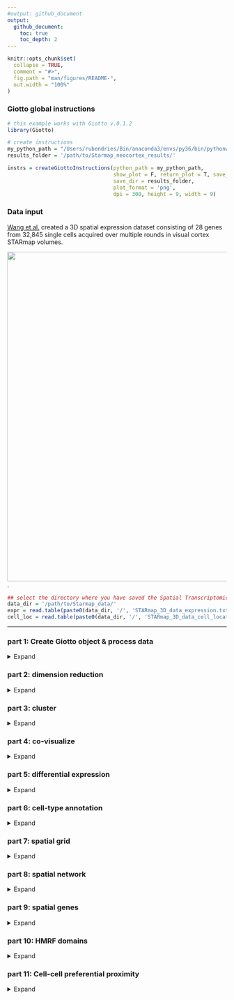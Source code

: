 ```yaml
---
#output: github_document
output:
  github_document:
    toc: true
    toc_depth: 2
---
```


<!-- mouse_cortex_1_simple.md is generated from mouse_cortex_1_simple.Rmd Please edit that file -->


```r
knitr::opts_chunk$set(
  collapse = TRUE,
  comment = "#>",
  fig.path = "man/figures/README-",
  out.width = "100%"
)
```

### Giotto global instructions
```r
# this example works with Giotto v.0.1.2
library(Giotto)

# create instructions
my_python_path = "/Users/rubendries/Bin/anaconda3/envs/py36/bin/pythonw"
results_folder = '/path/to/Starmap_neocortex_results/'

instrs = createGiottoInstructions(python_path = my_python_path,
                                  show_plot = F, return_plot = T, save_plot = T,
                                  save_dir = results_folder,
                                  plot_format = 'png',
                                  dpi = 300, height = 9, width = 9)

```

### Data input

[Wang et al.](https://science.sciencemag.org/content/361/6400/eaat5691) created a 3D spatial expression dataset consisting of 28 genes from 32,845 single cells acquired over multiple rounds in visual cortex STARmap volumes.
  
![](./starmap_3D_data.png){width=20cm} .

```r
## select the directory where you have saved the Spatial Transcriptomics data
data_dir = '/path/to/Starmap_data/'
expr = read.table(paste0(data_dir, '/', 'STARmap_3D_data_expression.txt'))
cell_loc = read.table(paste0(data_dir, '/', 'STARmap_3D_data_cell_locations.txt'))
```

***



### part 1: Create Giotto object & process data
<details>
  <summary>Expand</summary>
  \ 
 
```r
## create
STAR_test <- createGiottoObject(raw_exprs = expr, spatial_locs = cell_loc, instructions = instrs)

## filter raw data
# 1. pre-test filter parameters
filterDistributions(STAR_test, detection = 'genes')
filterDistributions(STAR_test, detection = 'cells')
filterCombinations(STAR_test, expression_thresholds = c(1, 1,2), gene_det_in_min_cells = c(20000, 20000, 30000), min_det_genes_per_cell = c(10, 20, 25))
# 2. filter data
STAR_test <- filterGiotto(gobject = STAR_test,
                          gene_det_in_min_cells = 20000,
                          min_det_genes_per_cell = 20)
## normalize
STAR_test <- normalizeGiotto(gobject = STAR_test, scalefactor = 10000, verbose = T)
STAR_test <- addStatistics(gobject = STAR_test)
STAR_test <- adjustGiottoMatrix(gobject = STAR_test, expression_values = c('normalized'),
                                batch_columns = NULL, covariate_columns = c('nr_genes', 'total_expr'),
                                return_gobject = TRUE,
                                update_slot = c('custom'))

# save according to giotto instructions
# 2D
spatPlot2D(gobject = STAR_test,
           save_param = list(save_folder = '2_Gobject', save_name = 'spatial_locations2D', units = 'in'))
spatPlot2D(gobject = STAR_test)

# 3D
spatPlot3D(gobject = STAR_test,
           save_param = list(save_folder = '2_Gobject', save_name = 'spatial_locations3D', units = 'in'))
spatPlot3D(gobject = STAR_test)


```
  
![](./figures/1_spatial_locations2D.png){width=16cm} 

![](./figures/1_screenshot_spatial_locations.png){width=16cm} 

</details>

### part 2: dimension reduction

<details>
  <summary>Expand</summary>
  \ 
 
```r
STAR_test <- calculateHVG(gobject = STAR_test, method = 'cov_groups', zscore_threshold = 0.5, nr_expression_groups = 3)
STAR_test <- runPCA(gobject = STAR_test, genes_to_use = NULL, scale_unit = F)
signPCA(STAR_test)
STAR_test <- runUMAP(STAR_test, dimensions_to_use = 1:8, n_components = 3, n_threads = 4)

plotUMAP_3D(gobject = STAR_test, 
            save_param = list(save_folder = '3_DimRed', save_name = 'UMAP_reduction'))
```

![](./figures/2_screenshot_UMAP_reduction.png){width=16cm} 


***

</details>

### part 3: cluster

<details>
  <summary>Expand</summary>
  \ 
  
```r
## sNN network (default)
STAR_test <- createNearestNetwork(gobject = STAR_test, dimensions_to_use = 1:8, k = 15)
## Leiden clustering
STAR_test <- doLeidenCluster(gobject = STAR_test, resolution = 0.2, n_iterations = 100,
                             name = 'leiden_0.2')
plotUMAP_3D(gobject = STAR_test, cell_color = 'leiden_0.2', 
            save_param = list(save_folder = '4_Cluster', save_name = 'UMAP_leiden'))

```


![](./figures/3_screenshot_leiden.png){width=16cm} 

***

</details>


### part 4: co-visualize ####
<details>
  <summary>Expand</summary>
  \ 
  
```r
spatDimPlot3D(gobject = STAR_test,
               cell_color = 'leiden_0.2', dim3_to_use = 3,
              save_param = list(save_folder = '5_Covisuals', save_name = 'covis_leiden'))
```

Co-visualzation:
![](./figures/4_screenshot_covisualization.png){width=16cm} 

***

</details>


### part 5: differential expression ####

<details>
  <summary>Expand</summary>
  \
  
```r
markers = findMarkers_one_vs_all(gobject = STAR_test,
                                 method = 'gini',
                                 expression_values = 'normalized',
                                 cluster_column = 'leiden_0.2',
                                 min_genes = 5, rank_score = 2)
markers[, head(.SD, 2), by = 'cluster']



# violinplot
violinPlot(STAR_test, genes = unique(markers$genes), cluster_column = 'leiden_0.2',
           save_param = c(save_name = 'violinplot', save_folder = '6_DEG'))


# cluster heatmap
plotMetaDataHeatmap(STAR_test, expression_values = 'scaled',
                    metadata_cols = c('leiden_0.2'),
                    save_param = c(save_name = 'clusterheatmap', save_folder = '6_DEG'))

```

Gini:  

- violinplot:  
![](./figures/5_violinplot.png){width=8cm} 

- Heatmap clusters:  
![](./figures/5_clusterheatmap.png){width=16cm} 


***

</details>


### part 6: cell-type annotation

<details>
  <summary>Expand</summary>
  \
  
```r

## general cell types
clusters_cell_types_cortex = c('excit','excit','excit', 'inh', 'excit',
                               'other', 'other', 'other', 'inh', 'inh')
names(clusters_cell_types_cortex) = c(1:10)
STAR_test = annotateGiotto(gobject = STAR_test, annotation_vector = clusters_cell_types_cortex,
                           cluster_column = 'leiden_0.2', name = 'general_cell_types')

plotMetaDataHeatmap(STAR_test, expression_values = 'scaled',
                    metadata_cols = c('general_cell_types'),
                    save_param = c(save_name = 'heatmap_general_cell_type', save_folder = '7_annotation'))


## detailed cell types
clusters_cell_types_cortex = c('L5','L4','L2/3', 'PV', 'L6',
                               'Astro', 'Olig1', 'Olig2', 'Calretinin', 'SST')
names(clusters_cell_types_cortex) = c(1:10)
STAR_test = annotateGiotto(gobject = STAR_test, annotation_vector = clusters_cell_types_cortex,
                           cluster_column = 'leiden_0.2', name = 'cell_types')

plotUMAP_3D(STAR_test, cell_color = 'cell_types', point_size = 1.5,
            save_param = c(save_name = 'umap_cell_types', save_folder = '7_annotation'))

plotMetaDataHeatmap(STAR_test, expression_values = 'scaled',
                    metadata_cols = c('cell_types'),
                    save_param = c(save_name = 'heatmap_cell_types', save_folder = '7_annotation'))


# create consistent color code
mynames = unique(pDataDT(STAR_test)$cell_types)
mycolorcode = Giotto:::getDistinctColors(n = 10)
names(mycolorcode) = mynames

spatPlot3D(STAR_test, 
           cell_color = 'cell_types', axis_scale = 'real',
           sdimx = 'sdimx', sdimy = 'sdimy', sdimz = 'sdimz',
           show_grid = F, cell_color_code = mycolorcode,
           save_param = c(save_name = 'spatPlot_cell_types_all', save_folder = '7_annotation'))


## subsets
spatPlot3D(STAR_test, 
           cell_color = 'cell_types', axis_scale = 'real',
           sdimx = 'sdimx', sdimy = 'sdimy', sdimz = 'sdimz',
           show_grid = F, cell_color_code = mycolorcode,
           select_cell_groups = c('L6','L5','L4','L2/3'),
           save_param = c(save_name = 'spatPlot_cell_types_excit', save_folder = '7_annotation'))

spatPlot3D(STAR_test, 
           cell_color = 'cell_types', axis_scale = 'real',
           sdimx = 'sdimx', sdimy = 'sdimy', sdimz = 'sdimz',
           show_grid = F, cell_color_code = mycolorcode,
           select_cell_groups = c('PV','Calretinin', 'SST'),
           save_param = c(save_name = 'spatPlot_cell_types_inhib', save_folder = '7_annotation'))

spatPlot3D(STAR_test, 
           cell_color = 'cell_types', axis_scale = 'real',
           sdimx = 'sdimx', sdimy = 'sdimy', sdimz = 'sdimz',
           show_grid = F, cell_color_code = mycolorcode,
           select_cell_groups = c('Astro', 'Olig1', 'Olig2'),
           save_param = c(save_name = 'spatPlot_cell_types_other', save_folder = '7_annotation'))

```

cluster heatmap for general cell types
![](./figures/6_heatmap_general_cell_type.png){width=16cm} 
  
![](./figures/6_screenshot_umap_all_cells.png){width=16cm} 

cluster heatmap for specific cell types
![](./figures/6_heatmap_cell_types.png){width=16cm} 

all cells:  
![](./figures/6_screenshot_all_cells.png){width=16cm} 

excitatory neurons cells:  
![](./figures/6_screenshot_excit_cells.png){width=16cm} 

inhibitory neurons cells:  
![](./figures/6_screenshot_inhib_cells.png){width=16cm} 

other type of cells:  
![](./figures/6_screenshot_other_cells.png){width=16cm} 
  
***

</details>


### part 7: spatial grid ####

<details>
  <summary>Expand</summary>
  \
  
```r
## create spatial grid
STAR_test <- createSpatialGrid(gobject = STAR_test,
                               sdimx_stepsize = 100,
                               sdimy_stepsize = 100,
                               sdimz_stepsize = 20,
                               minimum_padding = 0)

mycolorcode = c('red', 'blue')
names(mycolorcode) = c("L2/3", "L6")

spatPlot3D(STAR_test, cell_color = 'cell_types', 
        show_grid = T, grid_color = 'green', spatial_grid_name = 'spatial_grid',
        point_size = 1.5, 
        select_cell_groups = c("L2/3", "L6"), cell_color_code = mycolorcode,
        save_param = c(save_name = 'grid', save_folder = '8_grid'))

#### spatial patterns ##
pattern_VC = detectSpatialPatterns(gobject = STAR_test, 
                                   expression_values = 'normalized',
                                   spatial_grid_name = 'spatial_grid',
                                   min_cells_per_grid = 5, 
                                   scale_unit = T, 
                                   PC_zscore = 1, 
                                   show_plot = T)

# dimension 1
showPattern3D(gobject = STAR_test,spatPatObj = pattern_VC,
              dimension = 1, point_size = 4,
              save_param = c(save_name = 'dimension1', save_folder = '8_grid'))
showPatternGenes(gobject = STAR_test, spatPatObj = pattern_VC, dimension = 1,
                 save_param = c(save_name = 'dimension1_genes', save_folder = '8_grid',
                                base_height = 3, base_width = 3, dpi = 100))

# dimension 2
showPattern3D(gobject = STAR_test,spatPatObj = pattern_VC,
              dimension = 2, point_size = 4,
              save_param = c(save_name = 'dimension2', save_folder = '8_grid'))
showPatternGenes(gobject = STAR_test, spatPatObj = pattern_VC, dimension = 2,
                 save_param = c(save_name = 'dimension2_genes', save_folder = '8_grid',
                                base_height = 3, base_width = 3, dpi = 100))

```


Dimension 1:  no changes over z-axis

![](./figures/7_screenshot_dimension1.png){width=16cm} 
![](./figures/7_dimension1_genes.png){width=16cm} 


Dimension 2:  changes over z-axis  


![](./figures/7_screenshot_dimension2.png){width=16cm} 

![](./figures/7_dimension2_genes.png){width=16cm} 

***  

</details>



### part 8: spatial network ####

<details>
  <summary>Expand</summary>
  \
  
```r
STAR_test <- createSpatialNetwork(gobject = STAR_test, k = 10)

spatPlot3D(gobject = STAR_test,
           show_network = T,
           network_color = 'blue', spatial_network_name = 'spatial_network',
           axis_scale = "real", z_ticks = 2,
           point_size = 4, cell_color = 'cell_types',
           save_param = c(save_name = 'network', save_folder = '9_spatial_network'))
```

spatial network:  
![](./figures/8_screenshot_spatial_network.png){width=16cm} 

spatial network zoomed in:    
![](./figures/8_screenshot_spatial_network_zoom.png){width=16cm} 

***  

</details>



### part 9: spatial genes ####

<details>
  <summary>Expand</summary>
  \
  
```r
# kmeans binarization
kmtest = binGetSpatialGenes(STAR_test, bin_method = 'kmeans',
                            do_fisher_test = T, community_expectation = 5,
                            spatial_network_name = 'spatial_network', verbose = T)
spatGenePlot2D(STAR_test, expression_values = 'scaled', show_plot = F,
               genes = head(kmtest$genes, 4), point_size = 2, cow_n_col = 2, 
               genes_high_color = 'red', genes_mid_color = 'white', genes_low_color = 'darkblue',
               midpoint = 0, return_plot = F,
               save_param = c(save_name = 'spatial_genes_scaled_km', save_folder = '10_spatial_genes', base_width = 16))

# rank binarization
ranktest = binGetSpatialGenes(STAR_test, bin_method = 'rank',
                              do_fisher_test = T, community_expectation = 5,
                              spatial_network_name = 'spatial_network', verbose = T)
spatGenePlot2D(STAR_test, expression_values = 'scaled', show_plot = F,
               genes = head(ranktest$genes, 4), point_size = 2, cow_n_col = 2, 
               genes_high_color = 'red', genes_mid_color = 'white', genes_low_color = 'darkblue',
               midpoint = 0, return_plot = F,
               save_param = c(save_name = 'spatial_genes_scaled_rank', save_folder = '10_spatial_genes', base_width = 16))

# distance
spatial_genes = calculate_spatial_genes_python(gobject = STAR_test,
                                               expression_values = 'scaled',
                                               rbp_p=0.99, examine_top=0.1)
spatGenePlot2D(STAR_test, expression_values = 'scaled', show_plot = F,
               genes = head(spatial_genes$genes, 4), point_size = 2, cow_n_col = 2, 
               genes_high_color = 'red', genes_mid_color = 'white', genes_low_color = 'darkblue',
               midpoint = 0, return_plot = F,
               save_param = c(save_name = 'spatial_genes_scaled_distance', save_folder = '10_spatial_genes', base_width = 16))

```

Spatial genes:  

- kmeans 
![](./figures/9_spatial_genes_scaled_km.png){width=16cm} 

- rank
![](./figures/9_spatial_genes_scaled_rank.png){width=16cm} 

- distance
![](./figures/9_spatial_genes_scaled_distance.png){width=16cm} 

***

</details>


### part 10: HMRF domains ####

<details>
  <summary>Expand</summary>
  \

```r

hmrf_folder = paste0(results_folder,'/','11_HMRF/')
if(!file.exists(hmrf_folder)) dir.create(hmrf_folder, recursive = T)

my_spatial_genes = spatial_genes[1:16]$genes

# do HMRF with different betas
HMRF_spatial_genes = doHMRF(gobject = STAR_test, expression_values = 'scaled',
                            spatial_genes = my_spatial_genes,
                            k = 10,
                            betas = c(0, 0.5, 10), 
                            output_folder = paste0(hmrf_folder, '/', 'Spatial_genes/SG_top100_k10_scaled'),
                            zscore = "rowcol", tolerance=1e-5)

## view results of HMRF
for(i in seq(0, 1, by = 0.5)) {
  viewHMRFresults3D(gobject = STAR_test,
                    HMRFoutput = HMRF_spatial_genes,
                    k = 10, betas_to_view = i,
                    point_size = 2)
}

## add HMRF of interest to giotto object
STAR_test = addHMRF(gobject = STAR_test,
                  HMRFoutput = HMRF_spatial_genes,
                  k = 10, betas_to_add = c(0, 0.5, 1),
                  hmrf_name = 'HMRF')

## visualize
spatPlot2D(gobject = STAR_test, cell_color = 'HMRF_k10_b.0', point_size = 1.5,
           save_param = c(save_name = 'HMRF_k10_b.0', save_folder = '11_HMRF'))
spatPlot3D(gobject = STAR_test, cell_color = 'HMRF_k10_b.0', point_size = 2.5,
           save_param = c(save_name = 'HMRF_k10_b.0_3D', save_folder = '11_HMRF'))

spatPlot2D(gobject = STAR_test, cell_color = 'HMRF_k10_b.0.5', point_size = 1.5,
           save_param = c(save_name = 'HMRF_k10_b.0.5', save_folder = '11_HMRF'))
spatPlot3D(gobject = STAR_test, cell_color = 'HMRF_k10_b.0.5', point_size = 2.5,


```
***

- b = 0  

2D version:  

![](./figures/10_HMRF_k10_b.0.png){width=16cm} 

3D version:  

![](./figures/10_screenshot_hmrf_b0.png){width=16cm} 

- b = 0.05  

2D version: 

![](./figures/10_HMRF_k10_b.0.5.png){width=16cm} 

3D version:  

![](./figures/10_screenshot_hmrf_b0.5.png){width=16cm} 

</details>



### part 11: Cell-cell preferential proximity 

<details>
  <summary>Expand</summary>
  \

![cell-cell](./cell_cell_neighbors.png){width=12cm}  

```r
## calculate frequently seen proximities
cell_proximities = cellProximityEnrichment(gobject = STAR_test,
                                           cluster_column = 'cell_types',
                                           spatial_network_name = 'spatial_network',
                                           number_of_simulations = 400)
## barplot
cellProximityBarplot(gobject = STAR_test, CPscore = cell_proximities, min_orig_ints = 25, min_sim_ints = 25, 
                     save_param = c(save_name = 'barplot_cell_cell_enrichment', save_folder = '12_cell_proxim'))
## heatmap
cellProximityHeatmap(gobject = STAR_test, CPscore = cell_proximities, order_cell_types = T, scale = T,
                     color_breaks = c(-1.5, 0, 1.5), color_names = c('blue', 'white', 'red'),
                     save_param = c(save_name = 'heatmap_cell_cell_enrichment', save_folder = '12_cell_proxim', unit = 'in'))
## network
cellProximityNetwork(gobject = STAR_test, CPscore = cell_proximities, remove_self_edges = T, only_show_enrichment_edges = T,
                     save_param = c(save_name = 'network_cell_cell_enrichment', save_folder = '12_cell_proxim'))


## visualization
spec_interaction = "Calretinin--L6"

# rescaled spatial dimensions
cellProximitySpatPlot3D(gobject = STAR_test,
                        interaction_name = spec_interaction,
                        cluster_column = 'cell_types',
                        cell_color = 'cell_types', coord_fix_ratio = 0.5,
                        point_size_select = 4, point_size_other = 2,
                        save_param = c(save_name = 'cell_cell_enrichment_selected', save_folder = '12_cell_proxim'))

# real spatial dimensions
cellProximitySpatPlot3D(gobject = STAR_test,
                        interaction_name = spec_interaction,
                        cluster_column = 'cell_types',
                        cell_color = 'cell_types', coord_fix_ratio = 0.5,
                        point_size_select = 4, point_size_other = 2, axis_scale = 'real',
                        save_param = c(save_name = 'cell_cell_enrichment_selected_real', save_folder = '12_cell_proxim'))

```
barplot:  
![](./figures/11_barplot_cell_cell_enrichment.png){width=16cm} 

heatmap:  
![](./figures/11_heatmap_cell_cell_enrichment.png){width=16cm} 

network:  
![](./figures/11_network_cell_cell_enrichment.png){width=16cm} 

selected enrichment:  

- real dimensions  

![](./figures/11_screenshot_real_dimensions.png){width=16cm} 

- rescaled dimensions  

![](./figures/11_screenshot_rescaled_dimensions.png){width=16cm} 

***

</details>




